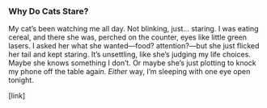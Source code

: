 ###  Why Do Cats Stare?

My cat’s been watching me all day. Not blinking, just… staring. I was eating cereal, and there she was, perched on the counter, eyes like little green lasers. I asked her what she wanted—food? attention?—but she just flicked her tail and kept staring. It’s unsettling, like she’s judging my life choices. Maybe she knows something I don’t. Or maybe she’s just plotting to knock my phone off the table aga*in. Eithe*r way, I’m sleeping with one eye open tonight.

[link]